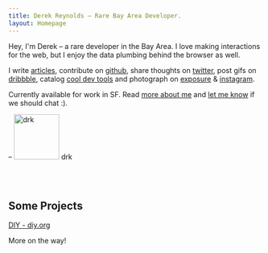 ```yaml
---
title: Derek Reynolds – Rare Bay Area Developer.
layout: Homepage
---
```


Hey, I'm Derek – a rare developer in the Bay Area.
I love making interactions for the web, but I enjoy the
data plumbing behind the browser as well.

I write [articles][articles], contribute on [github][github],
share thoughts on [twitter][twitter], post gifs on [dribbble][dribbble],
catalog [cool dev tools][drktools] and photograph on
[exposure][exposure] & [instagram][instagram].

Currently available for work in SF.
Read [more about me][about] and [let me know][contact]
if we should chat :).

– <img src="/assets/images/drk-002.jpg" alt="drk" width="90" class="br-100 mw-100" style="margin-bottom: -39px" /> drk

<br><br>

## Some Projects

[DIY - diy.org][diy]

More on the way!

[articles]: /articles (Articles on drk.es)
[about]: /about (About Derek)
[contact]: /contact (Contact Derek)
[github]: https://github.com/derekr (derekr on Github)
[twitter]: https://twitter.com/drk (drk on Twitter)
[dribbble]: http://dribbble.com/derek (derek on Dribbble)
[drktools]: http://drktools.tumblr.com (drktools)
[exposure]: https://ddrrkk.exposure.co (ddrrkk on Exposure)
[instagram]: http://instagram.com/derekr (derekr on Instagram)
[contact]: mailto:derekr@me.com (Derek's Email)
[diy]: /projects/diy (Projects – DIY)